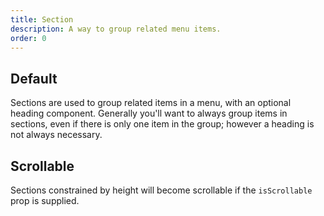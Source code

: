 ```yaml
---
title: Section
description: A way to group related menu items.
order: 0
---
```



## Default

Sections are used to group related items in a menu, with an optional heading component. Generally you'll want to always group items in sections, even if there is only one item in the group; however a heading is not always necessary.

<Example Component={SectionDefault} packageName="@atlaskit/menu" />

## Scrollable

Sections constrained by height will become scrollable if the `isScrollable` prop is supplied.

<Example Component={SectionScrollable} packageName="@atlaskit/menu" />
